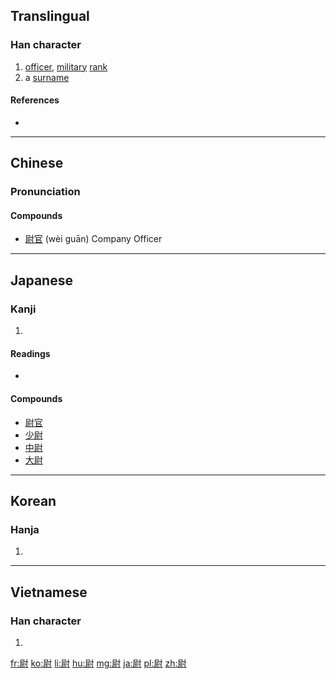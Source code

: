 ==Translingual==

===Han character===
{{Han char|rn=41|rad=寸|as=08|sn=11|four=7420<sub>0</sub>|canj=尸火木戈 (SFDI)|ids=⿰⿸[[尸]][[示]][[寸]]}}

# [[officer]], [[military]] [[rank]]
# a [[surname]]

====References====
* {{Han ref|kx=0295.050|dkj=07440|dj=0584.020|hdz=10508.050|uh=5C09|ud=23561|bh=B14C|bd=45388}}

----

==Chinese==
{{zh-hanzi-box|[[尉]]}}

===Pronunciation===
{{zh-pron
|m=wèi
|c=wai3,wat1
|mc=y
|oc=y
|ma=
|cat=n,pn
}}

====Compounds====
* [[尉官]] (wèi guān) Company Officer

----

==Japanese==

===Kanji===
{{ja-kanji|grade=c|rs=寸08}}

# {{defn|lang=ja|sort=寸08}}

====Readings====
* {{ja-readings|goon=[[い]] (i), [[うち]] (uchi)|kanon=[[い]] (i), [[うつ]] (utsu)|kun=[[おさえる]] (osaeru), [[やすんじる]] (yasunjiru), [[じょう]] (jō)}}

====Compounds====
* [[尉官]]
* [[少尉]]
* [[中尉]]
* [[大尉]]

----

==Korean==

===Hanja===
{{ko-hanja|hangeul=[[위]]; [[울]]|rv=wi, ul|mr=wi, ul}}

# {{defn|lang=ko|sort=寸08}}

----

==Vietnamese==

===Han character===
{{vi-hantu|[[úy]], [[uý]]|rs=寸08}}

# {{defn|lang=vi}}

[[fr:尉]]
[[ko:尉]]
[[li:尉]]
[[hu:尉]]
[[mg:尉]]
[[ja:尉]]
[[pl:尉]]
[[zh:尉]]